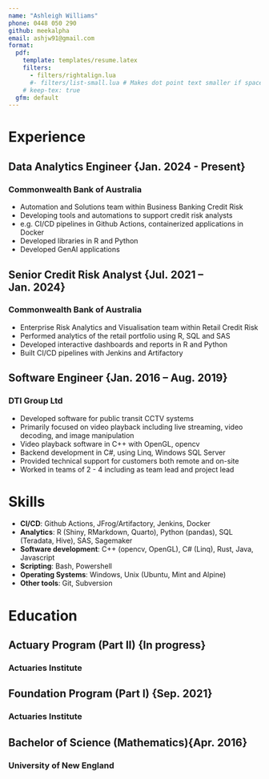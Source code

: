 ```yaml
---
name: "Ashleigh Williams"
phone: 0448 050 290
github: meekalpha
email: ashjw91@gmail.com
format:
  pdf:
    template: templates/resume.latex
    filters:
      - filters/rightalign.lua
      #- filters/list-small.lua # Makes dot point text smaller if space needed
    # keep-tex: true
  gfm: default
---
```


# Experience
## Data Analytics Engineer {Jan. 2024 - Present}
### Commonwealth Bank of Australia
- Automation and Solutions team within Business Banking Credit Risk 
- Developing tools and automations to support credit risk analysts
- e.g. CI/CD pipelines in Github Actions, containerized applications in Docker
- Developed libraries in R and Python
- Developed GenAI applications

## Senior Credit Risk Analyst {Jul. 2021 – Jan. 2024}
### Commonwealth Bank of Australia
- Enterprise Risk Analytics and Visualisation team within Retail Credit Risk
- Performed analytics of the retail portfolio using R, SQL and SAS
- Developed interactive dashboards and reports in R and Python
- Built CI/CD pipelines with Jenkins and Artifactory

## Software Engineer {Jan. 2016 – Aug. 2019}
### DTI Group Ltd
- Developed software for public transit CCTV systems
- Primarily focused on video playback including live streaming, video decoding, and image manipulation
- Video playback software in C++ with OpenGL, opencv
- Backend development in C#, using Linq, Windows SQL Server
- Provided technical support for customers both remote and on-site
- Worked in teams of 2 - 4 including as team lead and project lead

# Skills
- **CI/CD**: Github Actions, JFrog/Artifactory, Jenkins, Docker
- **Analytics**: R (Shiny, RMarkdown, Quarto), Python (pandas), SQL (Teradata, Hive), SAS, Sagemaker
- **Software development**: C++ (opencv, OpenGL), C# (Linq), Rust, Java, Javascript
- **Scripting**: Bash, Powershell
- **Operating Systems**: Windows, Unix (Ubuntu, Mint and Alpine)
- **Other tools**: Git, Subversion

# Education

## Actuary Program (Part II) {In progress}
### Actuaries Institute
\vspace{11pt}

## Foundation Program (Part I) {Sep. 2021}
### Actuaries Institute
\vspace{11pt}

## Bachelor of Science (Mathematics){Apr. 2016}
### University of New England
\vspace{11pt}

